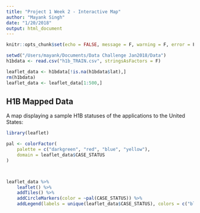```yaml
---
title: "Project 1 Week 2 - Interactive Map"
author: "Mayank Singh"
date: "1/20/2018"
output: html_document
---
```



```r
knitr::opts_chunk$set(echo = FALSE, message = F, warning = F, error = F)
```




```r
setwd("/Users/mayank/Documents/Data Challenge Jan2018/Data")
h1bdata <- read.csv("h1b_TRAIN.csv", stringsAsFactors = F)

leaflet_data <- h1bdata[!is.na(h1bdata$lat),]
rm(h1bdata)
leaflet_data <- leaflet_data[1:500,]
```


## H1B Mapped Data

A map displaying a sample H1B statuses of the applications to the United States:



```r

library(leaflet)

pal <- colorFactor(
    palette = c("darkgreen", "red", "blue", "yellow"),
    domain = leaflet_data$CASE_STATUS
)



leaflet_data %>% 
    leaflet() %>% 
    addTiles() %>% 
    addCircleMarkers(color = ~pal(CASE_STATUS)) %>% 
    addLegend(labels = unique(leaflet_data$CASE_STATUS), colors = c("blue", "red", "darkgreen", "yellow"))

```